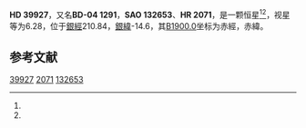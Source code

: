 {{Starbox begin
| name = HD 39927
}}
{{Starbox observe
| epoch = [[J2000.0|J2000.0]]
| constell = {{星座名待查}}<ref name=SIMBAD>{{cite web
 | url=http://simbad.u-strasbg.fr/simbad/sim-id?Ident=HR+2071
 | title=Pulsating variable Star
 | publisher=Centre de Données astronomiques de Strasbourg
 | work=SIMBAD
 | accessdate=2012-07-13
 | archive-date=2016-03-17
 | archive-url=https://web.archive.org/web/20160317142742/http://simbad.u-strasbg.fr/simbad/sim-id?Ident=HR+2071
 | dead-url=no
 }}</ref><ref name=DATA>{{cite web
 | url=http://vizier.u-strasbg.fr/viz-bin/VizieR-5?-out.add=.&-source=5050&-corr=PK=HR&-out.max=9999&HR=2071
 | title=VizieR Detailed Page
 | accessdate=2012-07-13
 | archive-date=2016-03-05
 | archive-url=https://web.archive.org/web/20160305223256/http://vizier.u-strasbg.fr/viz-bin/VizieR-5?-out.add=.&-source=5050&-corr=PK=HR&-out.max=9999&HR=2071
 | dead-url=no
 }}</ref>
| 星官 = 
| ra = {{RA|5|55|35.4}}<ref name=SIMBAD /><ref name=DATA />
| dec = {{DEC|-4|47|18}}<ref name=SIMBAD /><ref name=DATA />
| appmag_v = 6.28<ref name=SIMBAD /><ref name=DATA />
}}
{{Starbox character
| class = A2III<ref name=SIMBAD /><ref name=DATA />
| b-v = 0.06<ref name=SIMBAD /><ref name=DATA />
| u-b = 0.07<ref name=SIMBAD /><ref name=DATA />
| r-i = <ref name=SIMBAD /><ref name=DATA />
| variable = 
}}
{{Starbox astrometry
| radial_v = 0.07
| prop_mo_ra = -14
| parallax = 
| p_error = 
}}
{{Starbox catalog
| names =BD-04 1291，[[SAO星表|SAO]] 132653，[[HD星表|HD]] 39927，[[HR星表|HR]] 2071}}
{{Starbox reference |Simbad=HR+2071}}
{{Starbox end}}

'''HD 39927'''，又名'''BD-04 1291'''，'''SAO 132653'''、'''HR 2071'''，是一颗恒星<ref name=SIMBAD /><ref name=DATA />，视星等为6.28，位于[[銀道座標系|銀經]]210.84，[[銀道座標系|銀緯]]-14.6，其[[B1900.0|B1900.0]]坐标为赤經{{RA|5|50|39.3}}，赤緯{{DEC|-4|-14.6|16}}。

== 参考文献 ==
{{reflist}}

{{star-stub}}

[[Category:HD和HDE天體|39927]]
[[Category:HR天體|2071]]
[[Category:SAO天體|132653]]